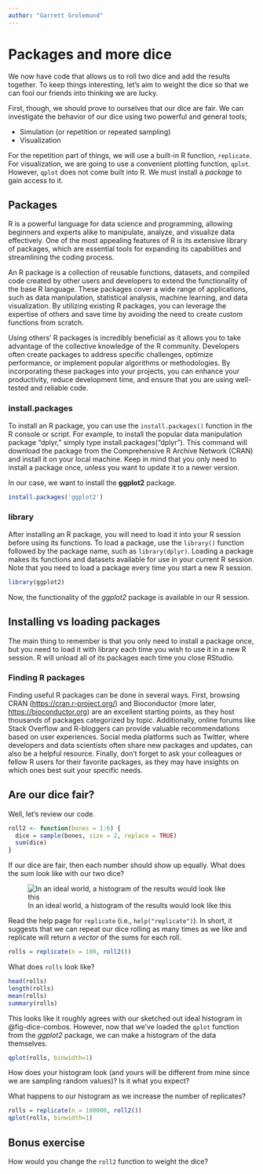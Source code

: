 ```yaml
---
author: "Garrett Grolemund"
---
```


# Packages and more dice

We now have code that allows us to roll two dice and add the results together. 
To keep things interesting, let's aim to weight the dice so that we can fool
our friends into thinking we are lucky.

First, though, we should prove to ourselves that our dice are fair. We can investigate
the behavior of our dice using two powerful and general tools;

- Simulation (or repetition or repeated sampling)
- Visualization

For the repetition part of things, we will use a built-in R function, `replicate`. 
For visualization, we are going to use a convenient plotting function, `qplot`. However,
`qplot` does not come built into R. We must install a _package_ to gain access to it.


## Packages

R is a powerful language for data science and programming, allowing beginners
and experts alike to manipulate, analyze, and visualize data effectively. One
of the most appealing features of R is its extensive library of packages, which
are essential tools for expanding its capabilities and streamlining the coding
process.

An R package is a collection of reusable functions, datasets, and compiled code
created by other users and developers to extend the functionality of the base R
language. These packages cover a wide range of applications, such as data
manipulation, statistical analysis, machine learning, and data visualization.
By utilizing existing R packages, you can leverage the expertise of others and
save time by avoiding the need to create custom functions from scratch.

Using others' R packages is incredibly beneficial as it allows you to take
advantage of the collective knowledge of the R community. Developers often
create packages to address specific challenges, optimize performance, or
implement popular algorithms or methodologies. By incorporating these packages
into your projects, you can enhance your productivity, reduce development time,
and ensure that you are using well-tested and reliable code.

### install.packages

To install an R package, you can use the `install.packages()` function in the R
console or script. For example, to install the popular data manipulation
package "dplyr," simply type install.packages("dplyr"). This command will
download the package from the Comprehensive R Archive Network (CRAN) and
install it on your local machine. Keep in mind that you only need to install a
package once, unless you want to update it to a newer version.

In our case, we want to install the **ggplot2** package.

```r
install.packages('ggplot2')
```

### library

After installing an R package, you will need to load it into your R session
before using its functions. To load a package, use the `library()` function
followed by the package name, such as `library(dplyr)`. Loading a package makes
its functions and datasets available for use in your current R session. Note
that you need to load a package every time you start a new R session.

```r
library(ggplot2)
```

Now, the functionality of the _ggplot2_ package is available in our R session.


::: {.callout-tip}
## Installing vs loading packages

The main thing to remember is that you only need to install a package once, but you need to load it with library each time you wish to use it in a new R session. R will unload all of its packages each time you close RStudio.
:::

### Finding R packages

Finding useful R packages can be done in several ways. First, browsing CRAN
(<https://cran.r-project.org/>) and Bioconductor (more later,
<https://bioconductor.org>) are an excellent starting points, as they host
thousands of packages categorized by topic. Additionally, online forums like
Stack Overflow and R-bloggers can provide valuable recommendations based on
user experiences. Social media platforms such as Twitter, where developers and
data scientists often share new packages and updates, can also be a helpful
resource. Finally, don't forget to ask your colleagues or fellow R users for
their favorite packages, as they may have insights on which ones best suit your
specific needs.

## Are our dice fair?

Well, let's review our code.

```r
roll2 <- function(bones = 1:6) {
  dice = sample(bones, size = 2, replace = TRUE)
  sum(dice)
}
```

If our dice are fair, then each number should show up equally. What does the sum look
like with our two dice?

![In an ideal world, a histogram of the results would look like this](images/dice_combos.png){#fig-dice-combos}

Read the help page for `replicate` (i.e., `help("replicate")`). In short, it suggests
that we can repeat our dice rolling as many times as we like and replicate will return
a _vector_ of the sums for each roll.

```r
rolls = replicate(n = 100, roll2())
```

What does `rolls` look like?

```r
head(rolls)
length(rolls)
mean(rolls)
summary(rolls)
```

This looks like it roughly agrees with our sketched out ideal histogram in @fig-dice-combos. However, now that we've loaded the `qplot` function from the _ggplot2_ package, we can make a histogram of the data themselves. 

```r
qplot(rolls, binwidth=1)
```

How does your histogram look (and yours will be different from mine since we are sampling random values)? Is it what you expect? 

What happens to our histogram as we increase the number of replicates?

```r
rolls = replicate(n = 100000, roll2())
qplot(rolls, binwidth=1)
```

## Bonus exercise

How would you change the `roll2` function to weight the dice? 
